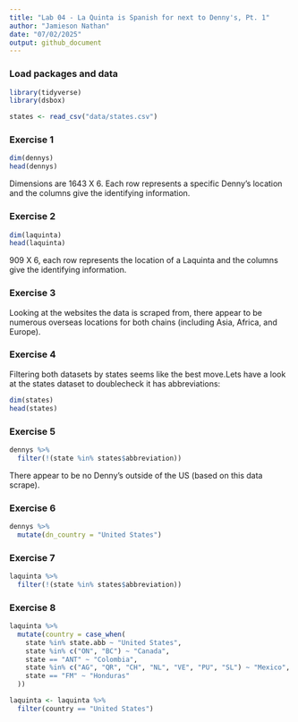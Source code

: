 ```yaml
---
title: "Lab 04 - La Quinta is Spanish for next to Denny's, Pt. 1"
author: "Jamieson Nathan"
date: "07/02/2025"
output: github_document
---
```


### Load packages and data

```r
library(tidyverse) 
library(dsbox) 
```

```r
states <- read_csv("data/states.csv")
```

### Exercise 1

```r

dim(dennys) 
head(dennys) 

```
Dimensions are 1643 X 6. Each row represents a specific Denny's location and the columns give the identifying information. 

### Exercise 2

```r

dim(laquinta) 
head(laquinta) 

```

909 X 6, each row represents the location of a Laquinta and the columns give the identifying information. 

### Exercise 3

Looking at the websites the data is scraped from, there appear to be numerous overseas locations for both chains (including Asia, Africa, and Europe). 

### Exercise 4

Filtering both datasets by states seems like the best move.Lets have a look at the states dataset to doublecheck it has abbreviations:

```r

dim(states) 
head(states) 

```

### Exercise 5

```r

dennys %>%
  filter(!(state %in% states$abbreviation))

```

There appear to be no Denny's outside of the US (based on this data scrape).


### Exercise 6

```r

dennys %>%
  mutate(dn_country = "United States")

```
 
### Exercise 7

```r

laquinta %>%
  filter(!(state %in% states$abbreviation))

```

### Exercise 8

```r

laquinta %>%
  mutate(country = case_when(
    state %in% state.abb ~ "United States",
    state %in% c("ON", "BC") ~ "Canada",
    state == "ANT" ~ "Colombia",
    state %in% c("AG", "QR", "CH", "NL", "VE", "PU", "SL") ~ "Mexico", 
    state == "FM" ~ "Honduras"
  ))

laquinta <- laquinta %>%
  filter(country == "United States")

```

```r


```


